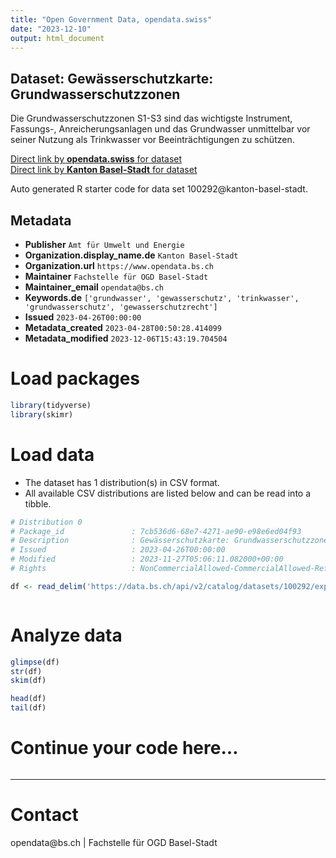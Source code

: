 ```yaml
---
title: "Open Government Data, opendata.swiss"
date: "2023-12-10"
output: html_document
---
```


## Dataset: Gewässerschutzkarte: Grundwasserschutzzonen

Die Grundwasserschutzzonen S1-S3 sind das wichtigste Instrument, Fassungs-, Anreicherungsanlagen und das Grundwasser unmittelbar vor seiner Nutzung als Trinkwasser vor Beeinträchtigungen zu schützen.

[Direct link by **opendata.swiss** for dataset](https://opendata.swiss/de/dataset/gewasserschutzkarte-grundwasserschutzzonen)<br>
[Direct link by **Kanton Basel-Stadt** for dataset](https://data.bs.ch/explore/dataset/100292/)

Auto generated R starter code for data set 100292@kanton-basel-stadt.

## Metadata

- **Publisher** `Amt für Umwelt und Energie`
- **Organization.display_name.de** `Kanton Basel-Stadt`
- **Organization.url** `https://www.opendata.bs.ch`
- **Maintainer** `Fachstelle für OGD Basel-Stadt`
- **Maintainer_email** `opendata@bs.ch`
- **Keywords.de** `['grundwasser', 'gewasserschutz', 'trinkwasser', 'grundwasserschutz', 'gewasserschutzrecht']`
- **Issued** `2023-04-26T00:00:00`
- **Metadata_created** `2023-04-28T00:50:28.414099`
- **Metadata_modified** `2023-12-06T15:43:19.704504`


# Load packages

```r

library(tidyverse)
library(skimr)

```

# Load data

-   The dataset has 1 distribution(s) in CSV format.
-   All available CSV distributions are listed below and can be read into a tibble.

```r

# Distribution 0
# Package_id               : 7cb536d6-68e7-4271-ae90-e98e6ed04f93
# Description              : Gewässerschutzkarte: Grundwasserschutzzonen (csv)
# Issued                   : 2023-04-26T00:00:00
# Modified                 : 2023-11-27T05:06:11.082000+00:00
# Rights                   : NonCommercialAllowed-CommercialAllowed-ReferenceRequired

df <- read_delim('https://data.bs.ch/api/v2/catalog/datasets/100292/exports/csv')



```

# Analyze data

```r

glimpse(df)
str(df)
skim(df)

head(df)
tail(df)

```

# Continue your code here...

```r

```

------------------------------------------------------------------------

# Contact

opendata@bs.ch | Fachstelle für OGD Basel-Stadt
